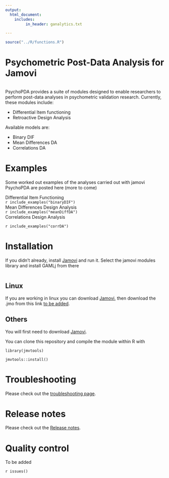 ```yaml
---
output: 
  html_document:
    includes:
         in_header: ganalytics.txt

---
```

  

```r
source("../R/functions.R")

```
  

# Psychometric Post-Data Analysis for Jamovi

<img src="docs/i1.png" class="img-responsive" alt="">


PsychoPDA provides a suite of modules designed to enable researchers to perform post-data analyses in psychometric validation research. Currently, these modules include:   

* Differential Item functioning
* Retroactive Design Analysis

Available models are:

* Binary DIF
* Mean Differences DA
* Correlations DA

# Examples

Some worked out examples of the analyses carried out with jamovi PsychoPDA are posted here (more to come)

<div class="littletitle">Differential Item Functioning</div>
`r include_examples("binaryDIF")`
<div class="littletitle">Mean Differences Design Analysis</div>
`r include_examples("meanDiffDA")`
<div class="littletitle">Correlations Design Analysis</div>
`r include_examples("corrDA")`




# Installation

If you didn't already, install [Jamovi](https://www.jamovi.org/download.html) and run it. Select the jamovi modules library and install GAMLj from there

<img src="glm/install.png" class="img-responsive" alt="">

## Linux

If you are working in linux you can download [Jamovi](https://www.jamovi.org/download.html), then download the .jmo from this link [to be added]().


## Others

You will first need to download [Jamovi](https://www.jamovi.org/download.html). 


You can clone this repository and compile the module within R with 

```
library(jmvtools)

jmvtools::install()

```

# Troubleshooting

Please check out the  [troubleshooting page](https://lucasjfriesen.github.io/jamoviPsychoPDA_docs/troubleshooting.html). 

# Release notes

Please check out the  [Release notes](release_notes.html). 

# Quality control

To be added

  
`r issues()`
